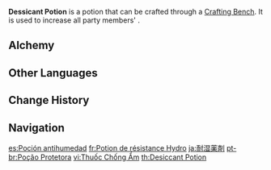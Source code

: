 {{Food Infobox
|id              = 111007
|image           = Item Desiccant Potion.png
|type            = Potions
|rarity          = 3
|effectType      = Hydro RES Up
|effect          = Increases all party members' {{Color|Hydro RES}} by 25% for 300s.
|description     = A kind of potion that boosts Hydro RES and makes one able to withstand highly humid environments. It is said to act like a desiccant and be highly effective at keeping items dry. It can also be ingested for the same effect.
|source1         = [[Alchemy]]
|eff_att1        = Elemental RES
|eff_att2        = Hydro RES
}}
'''Dessicant Potion''' is a potion that can be crafted through a [[Crafting Bench]]. It is used to increase all party members' {{Color|Hydro RES}}.

==Alchemy==
{{Recipe
|type = Crafting
|Butterfly Wings = 1
|Lotus Head = 1
|Mora = 100
|sort = Butterfly Wings,Lotus Head,Mora
}}

==Other Languages==
{{Other Languages
|en      = Desiccant Potion
|zhs     = 防潮药剂
|zhs_rm  = Fángcháo Yàojì
|zht     = 防潮藥劑
|zht_rm  = Fángcháo Yàojì
|zh_tl   = Tide-Resistance Potion
|ja      = 耐湿薬剤
|ja_rm   = Taishitsu Yakuzai
|ja_tl   = Resisting Moisture Medicine
|ko      = 방습 포션
|ko_rm   = Bangseup Posyeon
|ko_tl   = Dampproof Potion
|es      = Poción antihumedad
|es_tl   = Anti-Humidity Potion
|fr      = Potion de résistance Hydro
|fr_tl   = Hydro Resistance Potion
|ru      = Зелье осушения
|ru_tl   = 
|th      = Desiccant Potion
|vi      = Thuốc Chống Ẩm
|vi_tl   = 
|de      = Trockenmitteltrank
|de_tl   = Desiccant Potion
|id      = Desiccant Potion
|pt      = Poção Protetora
|pt_tl   = 
}}

==Change History==
{{Change History|1.0}}

==Navigation==
{{Food Navbox|type=Potions}}

[[es:Poción antihumedad]]
[[fr:Potion de résistance Hydro]]
[[ja:耐湿薬剤]]
[[pt-br:Poção Protetora]]
[[vi:Thuốc Chống Ẩm]]
[[th:Desiccant Potion]]